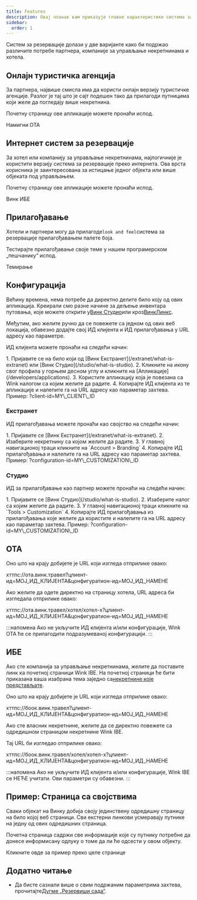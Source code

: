 ```yaml
---
title: Features
description: Овај чланак вам приказује главне карактеристике система за резервације Wink.
sidebar:
  order: 1
---
```


Систем за резервације долази у две варијанте како би подржао различите потребе партнера, компаније за управљање некретнинама и хотела.

## Онлајн туристичка агенција

За партнера, највише смисла има да користи онлајн верзију туристичке агенције. Разлог је тај што је сајт подешен тако да прилагоди путницима који желе да погледају више некретнина.

Почетну страницу ове апликације можете пронаћи испод.

<LinkButton href="https://ota.wink.travel/home" variant="secondary" icon="external" target="_blank">
  Намигни ОТА
</LinkButton>


## Интернет систем за резервације

За хотел или компанију за управљање некретнинама, најлогичније је користити верзију система за резервације преко интернета. Ова врста корисника је заинтересована за истицање једног објекта или више објеката под управљањем.

Почетну страницу ове апликације можете пронаћи испод.

<LinkButton href="https://book.wink.travel/home?client-id=client-1∓configuration-id=d906a163-5cee-4198-a170-2bedf2407f5f" variant="secondary" icon="external" target="_blank">
  Винк ИБЕ
</LinkButton>


## Прилагођавање

Хотели и партнери могу да прилагоде`look and feel`система за резервације прилагођавањем палете боја.

Тестирајте прилагођавање своје теме у нашем програмерском „пешчанику“ испод.

<LinkButton href="https://docs.wink.travel/web-component" variant="secondary" icon="external" target="_blank">
  Темирање
</LinkButton>


## Конфигурација

Већину времена, нема потребе да директно делите било коју од ових апликација. Креирали смо разне начине за дељење инвентара путовања, које можете открити у[Винк Студио](/studio/what-is-studio)или кроз[ВинкЛинкс](/link-manager/wink-links).

Међутим, ако желите ручно да се повежете са једном од ових веб локација, обавезно додајте свој ИД клијента и ИД прилагођавања у URL адресу као параметре.

ИД клијента можете пронаћи на следећи начин:

<Steps>
  1. Пријавите се на било који од [Винк Екстранет](/extranet/what-is-extranet) или [Винк Студио](/studio/what-is-studio).
  2. Кликните на икону свог профила у горњем десном углу и кликните на [Апликације](/developers/applications).
  3. Користите апликацију која је повезана са Wink налогом са којим желите да радите.
  4. Копирајте ИД клијента из те апликације и налепите га на URL адресу као параметар захтева. Пример: ?client-id=MY\_CLIENT\_ID
</Steps>


### Екстранет

ИД прилагођавања можете пронаћи као својство на следећи начин:

<Steps>
  1. Пријавите се [Винк Екстранет](/extranet/what-is-extranet).
  2. Изаберите некретнину са којом желите да радите.
  3. У главној навигационој траци кликните на `Account > Branding`
  4. Копирајте ИД прилагођавања и налепите га на URL адресу као параметар захтева. Пример: ?configuration-id=MY\_CUSTOMIZATION\_ID
</Steps>


### Студио

ИД за прилагођавање као партнер можете пронаћи на следећи начин:

<Steps>
  1. Пријавите се [Винк Студио](/studio/what-is-studio).
  2. Изаберите налог са којим желите да радите.
  3. У главној навигационој траци кликните на `Tools > Customization`
  4. Копирајте ИД прилагођавања из прилагођавања које желите да користите и налепите га на URL адресу као параметар захтева. Пример: ?configuration-id=MY\_CUSTOMIZATION\_ID
</Steps>


## ОТА

Оно што на крају добијете је URL који изгледа отприлике овако:

хттпс://ота.винк.травел?цлиент-ид=МОЈ\_ИД\_КЛИЈЕНТА&цонфигуратион-ид=МОЈ\_ИД\_НАМЕНЕ

Ако желите да одете директно на страницу хотела, URL адреса би изгледала отприлике овако:

хттпс://ота.винк.травел/хотел/хотел-x?цлиент-ид=МОЈ\_ИД\_КЛИЈЕНТА&цонфигуратион-ид=МОЈ\_ИД\_НАМЕНЕ

:::напомена
Ако не укључите ИД клијента и/или конфигурације, Wink OTA ће се прилагодити подразумеваној конфигурацији.
:::

## ИБЕ

Ако сте компанија за управљање некретнинама, желите да поставите линк ка почетној страници Wink IBE. На почетној страници ће бити приказана ваша изабрана тема заједно са[некретнине које представљате](/studio/agency-representation).

Оно што на крају добијете је URL који изгледа отприлике овако:

хттпс://боок.винк.травел?цлиент-ид=МОЈ\_ИД\_КЛИЈЕНТА&цонфигуратион-ид=МОЈ\_ИД\_НАМЕНЕ

Ако сте власник некретнине, желите да се директно повежете са одредишном страницом некретнине Wink IBE.

Тај URL би изгледао отприлике овако:

хттпс://боок.винк.травел/хотел/хотел-x?цлиент-ид=МОЈ\_ИД\_КЛИЈЕНТА&цонфигуратион-ид=МОЈ\_ИД\_НАМЕНЕ

:::напомена
Ако не укључите ИД клијента и/или конфигурације, Wink IBE се НЕЋЕ учитати. Ови параметри су обавезни.
:::

## Пример: Страница са својствима

Сваки објекат на Винку добија своју јединствену одредишну страницу на било којој веб страници. Сви екстерни линкови усмеравају путнике на једну од ових одредишних страница.

Почетна страница садржи све информације које су путнику потребне да донесе информисану одлуку о томе да ли ће одсести у овом објекту.

<LinkButton href="https://res.cloudinary.com/traveliko/image/upload/v1725851770/academy/hotel-sensai.jpg" variant="secondary" icon="external" target="_blank">
  Кликните овде за пример преко целе странице
</LinkButton>


## Додатно читање

* Да бисте сазнали више о свим подржаним параметрима захтева, прочитајте[Дугме „Резервиши сада“](/guides/the-book-now-button).

